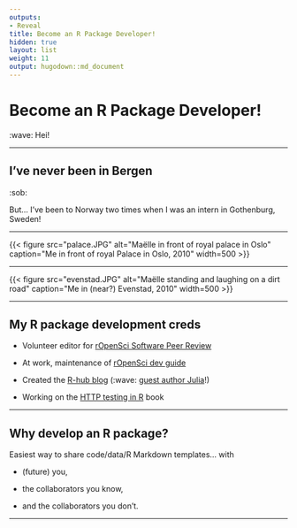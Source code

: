 ```yaml
---
outputs:
- Reveal
title: Become an R Package Developer!
hidden: true
layout: list
weight: 11
output: hugodown::md_document
---
```


# Become an R Package Developer!

:wave: Hei!

---

## I've never been in Bergen

:sob:

But... I've been to Norway two times when I was an intern in Gothenburg, Sweden!

---

```{=html}
{{< figure src="palace.JPG" alt="Maëlle in front of royal palace in Oslo" caption="Me in front of royal Palace in Oslo, 2010" width=500 >}}
```

---

```{=html}
{{< figure src="evenstad.JPG" alt="Maëlle standing and laughing on a dirt road" caption="Me in (near?) Evenstad, 2010" width=500 >}}
```
---

## My R package development creds

* Volunteer editor for [rOpenSci Software Peer Review](https://ropensci.org/software-review)

* At work, maintenance of [rOpenSci dev guide](https://devguide.ropensci.org)

* Created the [R-hub blog](https://blog.r-hub.io) (:wave: [guest author Julia](https://blog.r-hub.io/2020/01/08/cran-error/)!)

* Working on the [HTTP testing in R](https://books.ropensci.org/http-testing/) book


---

## Why develop an R package?

Easiest way to share code/data/R Markdown templates... with

* (future) you,

* the collaborators you know,

* and the collaborators you don't.

---
